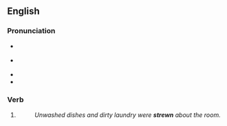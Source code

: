 ==English==

===Pronunciation===
* {{a|UK}} {{IPA|en|/ˈstɹuːn/}}
* {{a|US}} {{IPA|en|/ˈstɹun/}}
* {{audio|en|en-us-strewn.ogg|Audio (US)}}
* {{rhymes|en|uːn}}

===Verb===
{{head|en|verb form}}

# {{past participle of|en|strew|nocat=1}}
#: ''Unwashed dishes and dirty laundry were '''strewn''' about the room.''